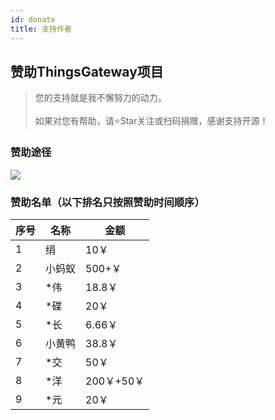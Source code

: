 ```yaml
---
id: donate
title: 支持作者
---
```


## 赞助ThingsGateway项目
> 您的支持就是我不懈努力的动力。
<br></br>如果对您有帮助，请⭐Star关注或扫码捐赠，感谢支持开源！

### 赞助途径
![](/img/pay.png)


### 赞助名单（以下排名只按照赞助时间顺序）

|序号|名称|金额|
|-----------|--------------|-----------------|
|1| 绢| 10￥|
|2| 小蚂蚁 |500+￥|
|3| *伟 |18.8￥|
|4| *碟 |20￥|
|5| *长 |6.66￥|
|6| 小黄鸭 |38.8￥|
|7| *交 |50￥|
|8| *洋 |200￥+50￥|
|9| *元 |20￥|


